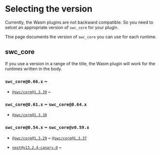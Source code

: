 # Selecting the version

Currently, the Wasm plugins are not backward compatible.
So you need to selcet an appropriate version of `swc_core` for your plugin.

Thie page documents the version of `swc_core` you can use for each runtime.

## swc_core

If you use a version in a range of the title, the Wasm plugin will work for the runtimes written in the body.

### `swc_core@0.66.x` ~

- [`@swc/core@1.3.39`](https://github.com/swc-project/swc/releases/tag/v1.3.39) ~

### `swc_core@0.61.x` ~ `swc_core@0.64.x`

- [`@swc/core@1.3.38`](https://github.com/swc-project/swc/releases/tag/v1.3.38)

### `swc_core@0.54.x` ~ `swc_core@v0.59.x`

- [`@swc/core@1.3.29`](https://github.com/swc-project/swc/releases/tag/v1.3.29) ~ [`@swc/core@1.3.37`](https://github.com/swc-project/swc/releases/tag/v1.3.37)

- [`next@v13.2.4-canary.0`](https://github.com/vercel/next.js/releases/tag/v13.2.4-canary.0) ~
